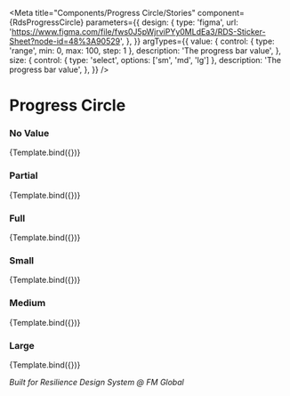 
<Meta
  title="Components/Progress Circle/Stories"
  component={RdsProgressCircle}
  parameters={{
    design: {
      type: 'figma',
      url: 'https://www.figma.com/file/fws0J5pWjrviPYy0MLdEa3/RDS-Sticker-Sheet?node-id=48%3A90529',
    },
  }}
  argTypes={{
    value: {
      control: { type: 'range', min: 0, max: 100, step: 1 },
      description: 'The progress bar value',
    },
    size: {
      control: { type: 'select', options: ['sm', 'md', 'lg'] },
      description: 'The progress bar value',
    },
  }}
/>


# Progress Circle

### No Value

<Canvas>
  <Story
    name="No Value"
    args={{
      value: 0,
    }}
  >
    {Template.bind({})}
  </Story>
</Canvas>

### Partial

<Canvas>
  <Story
    name="Partial"
    args={{
      value: 30,
    }}
  >
    {Template.bind({})}
  </Story>
</Canvas>

### Full

<Canvas>
  <Story
    name="Full"
    args={{
      value: 100,
    }}
  >
    {Template.bind({})}
  </Story>
</Canvas>

### Small

<Canvas>
  <Story
    name="Small"
    args={{
      value: 75,
      size: 'sm',
    }}
  >
    {Template.bind({})}
  </Story>
</Canvas>

### Medium

<Canvas>
  <Story
    name="Medium"
    args={{
      value: 75,
      size: 'md',
    }}
  >
    {Template.bind({})}
  </Story>
</Canvas>

### Large

<Canvas>
  <Story
    name="Large"
    args={{
      value: 75,
      size: 'lg',
    }}
  >
    {Template.bind({})}
  </Story>
</Canvas>

_Built for Resilience Design System @ FM Global_
